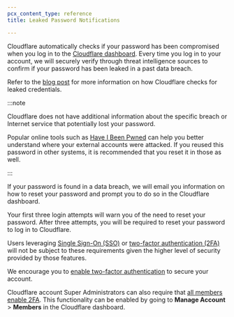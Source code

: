 ```yaml
---
pcx_content_type: reference
title: Leaked Password Notifications

---
```


Cloudflare automatically checks if your password has been compromised when you log in to the [Cloudflare dashboard](http://dash.cloudflare.com). Every time you log in to your account, we will securely verify through threat intelligence sources to confirm if your password has been leaked in a past data breach.

Refer to the [blog post](https://blog.cloudflare.com/helping-keep-customers-safe-with-leaked-password-notification/) for more information on how Cloudflare checks for leaked credentials.

:::note


Cloudflare does not have additional information about the specific breach or Internet service that potentially lost your password.

Popular online tools such as [Have I Been Pwned](https://haveibeenpwned.com/) can help you better understand where your external accounts were attacked. If you reused this password in other systems, it is recommended that you reset it in those as well.


:::

If your password is found in a data breach, we will email you information on how to reset your password and prompt you to do so in the Cloudflare dashboard.

Your first three login attempts will warn you of the need to reset your password. After three attempts, you will be required to reset your password to log in to Cloudflare.

Users leveraging [Single Sign-On (SSO)](/cloudflare-one/applications/configure-apps/dash-sso-apps/) or [two-factor authentication (2FA)](/fundamentals/setup/account/account-security/2fa/) will not be subject to these requirements given the higher level of security provided by those features.

We encourage you to [enable two-factor authentication](/fundamentals/setup/account/account-security/2fa/) to secure your account.

Cloudflare account Super Administrators can also require that [all members enable 2FA](/fundamentals/setup/account/account-security/2fa/#enable-two-factor-authentication-for-your-cloudflare-account). This functionality can be enabled by going to **Manage Account** > **Members** in the Cloudflare dashboard.
